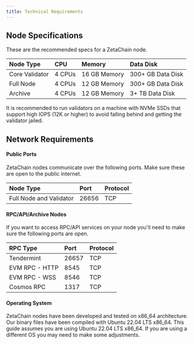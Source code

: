 ```yaml
---
title: Technical Requirements
---
```


## Node Specifications

These are the recommended specs for a ZetaChain node.

| Node Type       | CPU    | Memory       | Data Disk         |
| :-------------- | :----- | :----------- | :---------------- |
| Core Validator  | 4 CPUs | 16 GB Memory | 300+ GB Data Disk |
| Full Node       | 4 CPUs | 12 GB Memory | 300+ GB Data Disk |
| Archive         | 4 CPUs | 12 GB Memory | 3+ TB Data Disk   |

It is recommended to run validators on a machine with NVMe SSDs that support
high IOPS (12K or higher) to avoid falling behind and getting the validator jailed.

## Network Requirements

#### Public Ports

ZetaChain nodes communicate over the following ports. Make sure these are open
to the public internet.

| Node Type               | Port  | Protocol |
| :---------------------- | :---- | :------- |
| Full Node and Validator | 26656 | TCP      |

#### RPC/API/Archive Nodes

If you want to access RPC/API services on your node you'll need to make sure the
following ports are open.

| RPC Type       | Port  | Protocol |
| :------------- | :---  | :------- |
| Tendermint     | 26657 | TCP      |
| EVM RPC - HTTP | 8545  | TCP      |
| EVM RPC - WSS  | 8546  | TCP      |
| Cosmos RPC     | 1317  | TCP      |

#### Operating System

ZetaChain nodes have been developed and tested on x86_64 architecture. Our
binary files have been compiled with Ubuntu 22.04 LTS x86_64. This guide assumes
you are using Ubuntu 22.04 LTS x86_64. If you are using a different OS you may
need to make some adjustments.
